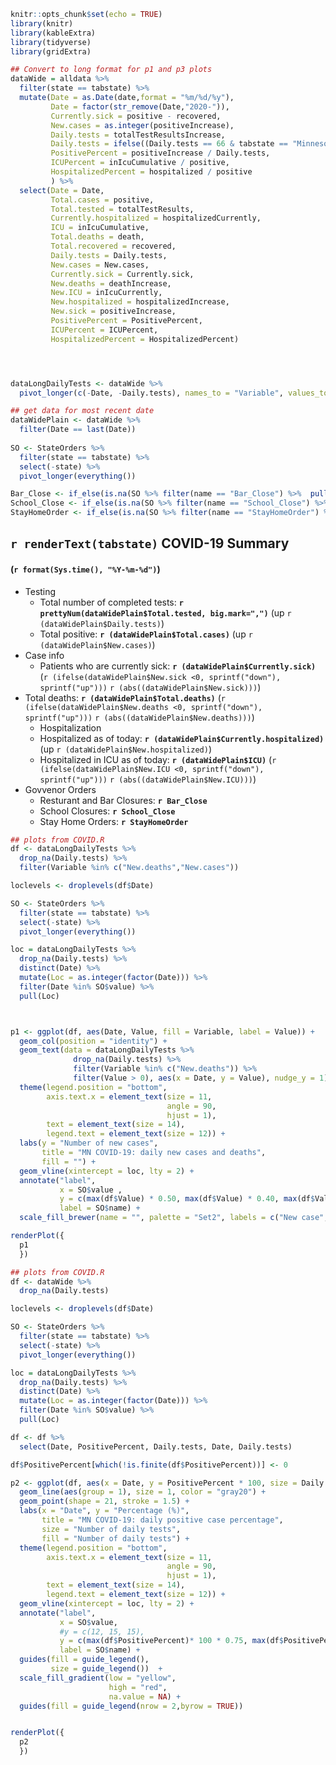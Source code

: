 

```r
knitr::opts_chunk$set(echo = TRUE)
library(knitr)
library(kableExtra)
library(tidyverse)
library(gridExtra)

## Convert to long format for p1 and p3 plots
dataWide = alldata %>% 
  filter(state == tabstate) %>%
  mutate(Date = as.Date(date,format = "%m/%d/%y"),
         Date = factor(str_remove(Date,"2020-")),
         Currently.sick = positive - recovered,            
         New.cases = as.integer(positiveIncrease),
         Daily.tests = totalTestResultsIncrease,
         Daily.tests = ifelse((Daily.tests == 66 & tabstate == "Minnesota"), 367, Daily.tests),   # Known bad datapoint for MN in data set, forcing it to fit
         PositivePercent = positiveIncrease / Daily.tests,
         ICUPercent = inIcuCumulative / positive,
         HospitalizedPercent = hospitalized / positive
         ) %>%
  select(Date = Date, 
         Total.cases = positive,
         Total.tested = totalTestResults,
         Currently.hospitalized = hospitalizedCurrently,
         ICU = inIcuCumulative,
         Total.deaths = death,
         Total.recovered = recovered,
         Daily.tests = Daily.tests,            
         New.cases = New.cases,              
         Currently.sick = Currently.sick,        
         New.deaths = deathIncrease,             
         New.ICU = inIcuCurrently,                
         New.hospitalized = hospitalizedIncrease,       
         New.sick = positiveIncrease,               
         PositivePercent = PositivePercent,
         ICUPercent = ICUPercent,            
         HospitalizedPercent = HospitalizedPercent)




dataLongDailyTests <- dataWide %>% 
  pivot_longer(c(-Date, -Daily.tests), names_to = "Variable", values_to = "Value")

## get data for most recent date 
dataWidePlain <- dataWide %>% 
  filter(Date == last(Date))
  
SO <- StateOrders %>% 
  filter(state == tabstate) %>%
  select(-state) %>%
  pivot_longer(everything())

Bar_Close <- if_else(is.na(SO %>% filter(name == "Bar_Close") %>%  pull(value)), "None", SO %>% filter(name == "Bar_Close") %>%  pull(value))
School_Close <- if_else(is.na(SO %>% filter(name == "School_Close") %>%  pull(value)), "None", SO %>% filter(name == "School_Close") %>%  pull(value))
StayHomeOrder <- if_else(is.na(SO %>% filter(name == "StayHomeOrder") %>%  pull(value)), "None", SO %>% filter(name == "StayHomeOrder") %>%  pull(value))

```

## `r renderText(tabstate)` COVID-19 Summary 
#### (`r format(Sys.time(), "%Y-%m-%d")`)

* Testing
  + Total number of completed tests: **`r prettyNum(dataWidePlain$Total.tested, big.mark=",")`** (up `r (dataWidePlain$Daily.tests)`)
  + Total positive: **`r (dataWidePlain$Total.cases)`** (up `r (dataWidePlain$New.cases)`)
* Case info   
  + Patients who are currently sick: **`r (dataWidePlain$Currently.sick)`** (`r (ifelse(dataWidePlain$New.sick <0, sprintf("down"), sprintf("up")))` `r (abs((dataWidePlain$New.sick)))`)
+ Total deaths: **`r (dataWidePlain$Total.deaths)`** (`r (ifelse(dataWidePlain$New.deaths <0, sprintf("down"), sprintf("up")))` `r (abs((dataWidePlain$New.deaths)))`)
  - Hospitalization   
  - Hospitalized as of today: **`r (dataWidePlain$Currently.hospitalized)`** (up `r (dataWidePlain$New.hospitalized)`)
  - Hospitalized in ICU as of today: **`r (dataWidePlain$ICU)`** (`r (ifelse(dataWidePlain$New.ICU <0, sprintf("down"), sprintf("up")))` `r (abs((dataWidePlain$New.ICU)))`)
* Govvenor Orders
  - Resturant and Bar Closures: **`r Bar_Close`**
  - School Closures: **`r School_Close`**
  - Stay Home Orders: **`r StayHomeOrder`**

```r

## plots from COVID.R
df <- dataLongDailyTests %>% 
  drop_na(Daily.tests) %>% 
  filter(Variable %in% c("New.deaths","New.cases"))

loclevels <- droplevels(df$Date)

SO <- StateOrders %>% 
  filter(state == tabstate) %>%
  select(-state) %>%
  pivot_longer(everything())

loc = dataLongDailyTests %>%
  drop_na(Daily.tests) %>%
  distinct(Date) %>%
  mutate(Loc = as.integer(factor(Date))) %>%
  filter(Date %in% SO$value) %>%
  pull(Loc)



p1 <- ggplot(df, aes(Date, Value, fill = Variable, label = Value)) +
  geom_col(position = "identity") +
  geom_text(data = dataLongDailyTests %>% 
              drop_na(Daily.tests) %>% 
              filter(Variable %in% c("New.deaths")) %>% 
              filter(Value > 0), aes(x = Date, y = Value), nudge_y = 1) +
  theme(legend.position = "bottom", 
        axis.text.x = element_text(size = 11, 
                                   angle = 90, 
                                   hjust = 1), 
        text = element_text(size = 14), 
        legend.text = element_text(size = 12)) +
  labs(y = "Number of new cases", 
       title = "MN COVID-19: daily new cases and deaths", 
       fill = "") +
  geom_vline(xintercept = loc, lty = 2) + 
  annotate("label", 
           x = SO$value ,
           y = c(max(df$Value) * 0.50, max(df$Value) * 0.40, max(df$Value) * 0.50), 
           label = SO$name) +
  scale_fill_brewer(name = "", palette = "Set2", labels = c("New case", "New death"))

renderPlot({
  p1
  })

```


```r

## plots from COVID.R
df <- dataWide %>% 
  drop_na(Daily.tests)

loclevels <- droplevels(df$Date)

SO <- StateOrders %>% 
  filter(state == tabstate) %>%
  select(-state) %>%
  pivot_longer(everything())

loc = dataLongDailyTests %>%
  drop_na(Daily.tests) %>%
  distinct(Date) %>%
  mutate(Loc = as.integer(factor(Date))) %>%
  filter(Date %in% SO$value) %>%
  pull(Loc)

df <- df %>%
  select(Date, PositivePercent, Daily.tests, Date, Daily.tests) 

df$PositivePercent[which(!is.finite(df$PositivePercent))] <- 0

p2 <- ggplot(df, aes(x = Date, y = PositivePercent * 100, size = Daily.tests, label = Date, fill = Daily.tests)) +
  geom_line(aes(group = 1), size = 1, color = "gray20") +
  geom_point(shape = 21, stroke = 1.5) +
  labs(x = "Date", y = "Percentage (%)", 
       title = "MN COVID-19: daily positive case percentage", 
       size = "Number of daily tests", 
       fill = "Number of daily tests") +
  theme(legend.position = "bottom", 
        axis.text.x = element_text(size = 11, 
                                   angle = 90, 
                                   hjust = 1), 
        text = element_text(size = 14),
        legend.text = element_text(size = 12)) +
  geom_vline(xintercept = loc, lty = 2) + 
  annotate("label", 
           x = SO$value,
           #y = c(12, 15, 15), 
           y = c(max(df$PositivePercent)* 100 * 0.75, max(df$PositivePercent)* 100 * 0.65, max(df$PositivePercent)* 100 * 0.75),
           label = SO$name) +
  guides(fill = guide_legend(), 
         size = guide_legend())  +
  scale_fill_gradient(low = "yellow", 
                      high = "red", 
                      na.value = NA) +
  guides(fill = guide_legend(nrow = 2,byrow = TRUE))


renderPlot({
  p2
  })

```

